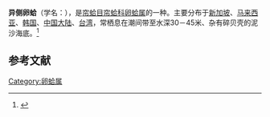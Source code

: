 {{Speciesbox
| name = 异侧卵蛤
| image = 
| image_width = 
| genus = Pitar
| species = affine
| authority = (Gmelin, 1791)
}}
'''异侧卵蛤'''（学名：''{{lang|la|Pitar affine}}''），是[[帘蛤目|帘蛤目]][[帘蛤科|帘蛤科]][[卵蛤属|卵蛤属]]的一种。主要分布于[[新加坡|新加坡]]、[[马来西亚|马来西亚]]、[[韩国|韩国]]、[[中国大陆|中国大陆]]、[[台湾|台湾]]，常栖息在潮间带至水深30－45米、杂有碎贝壳的泥沙海底。<ref>{{cite web|url=http://shell.sinica.edu.tw/chinese/shellbase_detail.php?science_no=2703|title=国际贝库：异侧卵蛤|publisher=台湾贝类资料库|accessdate=2009-08-11|archive-date=2016-03-04|archive-url=https://web.archive.org/web/20160304104203/http://shell.sinica.edu.tw/chinese/shellbase_detail.php?science_no=2703}}</ref>

== 参考文献 ==
{{reflist|2}}

[[Category:卵蛤属|Category:卵蛤属]]
